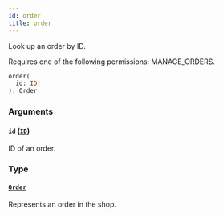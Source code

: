 ```yaml
---
id: order
title: order
---
```



Look up an order by ID.

Requires one of the following permissions: MANAGE_ORDERS.

```graphql
order(
  id: ID!
): Order
```


### Arguments

#### `id` ([`ID`](../../../developer/api-reference/scalars/id))

ID of an order.


### Type

#### [`Order`](../../../developer/api-reference/objects/order) 

Represents an order in the shop.





